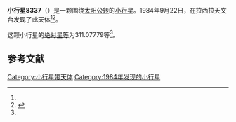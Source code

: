 {{Infobox planet
| bgcolour = #FFFFC0
| name = 8337
| symbol = 
| image = 
| caption = 
| discovery = yes
| discovery_ref = 
| discoverer = {{link-en|亨利·德波鸿诺|Henri Debehogne}}
| discovery_site = [[拉西拉天文台|拉西拉天文台]] 
| discovered = 1984年9月22日
| designations = yes
| mp_name = 
| named_after = 
| alt_names = 1984 SF6/ 1979 YU5 / 1992 AF3 / 1994 LV8
| mp_category = [[主带小行星|主带小行星]]
| orbit_ref = <ref name="a">[http://ssd.jpl.nasa.gov/sbdb.cgi?sstr=8337 8337] {{Wayback|url=http://ssd.jpl.nasa.gov/sbdb.cgi?sstr=8337 |date=20210811021837 }}，小行星數據庫瀏覽器（JPL Small-Body Database Browser）－[[美国国家航空航天局|美国国家航空航天局]]喷气推进实验室</ref>
| epoch = 2456400.5 (2013年4月18日更新)
| aphelion = {{convert|3.7038003|AU|km|3|abbr=on|lk=out}}
| perihelion = {{convert|2.6838475|AU|km|3|abbr=on}}
| semimajor = {{convert|3.1938239|AU|km|3|abbr=on}}
| eccentricity = 0.1596758
| period = 2084.802347 [[日|日]]<br />5.71[[儒略年|儒略年]]
| avg_speed = 
| inclination = 2.70139
| asc_node = 108.91888
| mean_anomaly = 
| arg_peri = 311.07779
| satellites = 
| physical_characteristics = yes
| dimensions = 
| mass = 
| density = 
| surface_grav = 
| escape_velocity = 
| sidereal_day = 
| axial_tilt = 
| pole_ecliptic_lat = 
| pole_ecliptic_lon = 
| albedo = 
| temperatures= 
| temp_name1 = 
| mean_temp_1 = 
| max_temp_1 = 
| temp_name2 = 
| max_temp_2 = 
| spectral_type = 
| abs_magnitude = 311.07779
}}

'''小行星8337'''（{{lang-en|8337}}）是一颗围绕[[太阳|太阳]][[公转|公转]]的[[小行星|小行星]]。1984年9月22日，{{link-en|亨利·德波鸿诺|Henri Debehogne}}在拉西拉天文台发现了此天体<ref name="a" /><ref>{{cite news|title=小行星列表|url=http://cfa-www.harvard.edu/iau/lists/NumberedMPs.txt|accessdate=2013-07-08|newspaper=哈佛大学|archive-date=2008-05-17|archive-url=https://web.archive.org/web/20080517010638/http://cfa-www.harvard.edu/iau/lists/NumberedMPs.txt|dead-url=no}}</ref>。

这颗小行星的[[绝对星等|绝对星等]]为311.07779等<ref name="a" />。

==参考文献==
{{reflist}}
{{Minor Planet Number|[[小行星8336|小行星8336]]|[[小行星8338|小行星8338]]}}

{{小天体}}

[[Category:小行星带天体|Category:小行星带天体]]
[[Category:1984年发现的小行星|Category:1984年发现的小行星]]

{{asteroid-stub}}